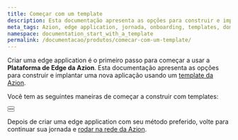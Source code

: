 ```yaml
---
title: Começar com um template
description: Esta documentação apresenta as opções para construir e implantar uma nova aplicação usando um template da Azion.
meta_tags: Azion, edge application, jornada, onboarding, templates, domínios, tráfego
namespace: documentation_start_with_a_template
permalink: /documentacao/produtos/comecar-com-um-template/
---
```



Criar uma edge application é o primeiro passo para começar a usar a **Plataforma de Edge da Azion**. Esta documentação apresenta as opções para construir e implantar uma nova aplicação usando um [template da Azion]().

Você tem as seguintes maneiras de começar a construir com templates:

<Button href="/pt-br/documentacao/produtos/usar-um-template-via-rtm/" text="Via Real-Time Manager" variant="secondary">

</Button>

<br />

<Button href="/pt-br/documentacao/produtos/azion-cli/criar-application/" text="Via Azion CLI" variant="secondary">

</Button>

Depois de criar uma edge application com seu método preferido, volte para continuar sua jornada e [rodar na rede da Azion](/pt-br/documentacao/produtos/rodar-na-rede-da-azion/).
